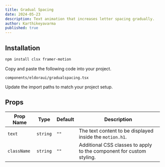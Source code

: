 ```yaml
---
title: Gradual Spacing
date: 2024-05-23
description: Text animation that increases letter spacing gradually.
author: Karthikeyavarma
published: true
---
```


<ComponentPreview name="gradualspacingdemo" />

## Installation

<Steps>

<Step>

```bash
npm install clsx framer-motion
```

</Step>

<Step>Copy and paste the following code into your project.</Step>

`components/eldoraui/gradualspacing.tsx`

<ComponentSource name="gradualspacing" />

<Step>Update the import paths to match your project setup.</Step>

</Steps>

## Props

| Prop Name   | Type     | Default | Description                                                          |
| ----------- | -------- | ------- | -------------------------------------------------------------------- |
| `text`      | `string` | `""`    | The text content to be displayed inside the `motion.h1`.             |
| `className` | `string` | `""`    | Additional CSS classes to apply to the component for custom styling. |

